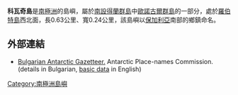 {{coord|62|21|09|S|59|41|39|W|display=title}}

'''科瓦奇島'''是[[南極洲|南極洲]]的島嶼，屬於[[南設得蘭群島|南設得蘭群島]]中[[歐諾古爾群島|歐諾古爾群島]]的一部分，處於[[羅伯特島|羅伯特島]]西北面，長0.63公里、寬0.24公里，該島嶼以[[保加利亞|保加利亞]]南部的鄉鎮命名。

==外部連結==
* [http://apcbg.org/gazet-bg.doc Bulgarian Antarctic Gazetteer.] {{Wayback|url=http://apcbg.org/gazet-bg.doc |date=20160206203828 }} Antarctic Place-names Commission. (details in Bulgarian, [http://apcbg.org/gazet.htm basic data] {{Wayback|url=http://apcbg.org/gazet.htm |date=20160304071225 }} in English)

{{南设得兰群岛}}

{{Antarctica-geo-stub}}

[[Category:南極洲島嶼|Category:南極洲島嶼]]
